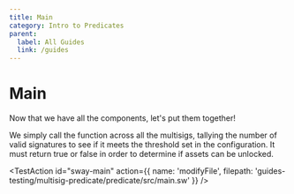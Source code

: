 ```yaml
---
title: Main
category: Intro to Predicates
parent:
  label: All Guides
  link: /guides
---
```


# Main

Now that we have all the components, let's put them together!

We simply call the function across all the multisigs, tallying the number of valid signatures to see if it meets the threshold set in the configuration. It must return true or false in order to determine if assets can be unlocked.

<TestAction
id="sway-main"
action={{
  name: 'modifyFile',
  filepath: 'guides-testing/multisig-predicate/predicate/src/main.sw'
}}
/>

<CodeImport
  file="../../examples/intro-to-predicates/predicate/src/main.sw"
  comment="main"
  commentType="//"
  lang="sway"
/>
